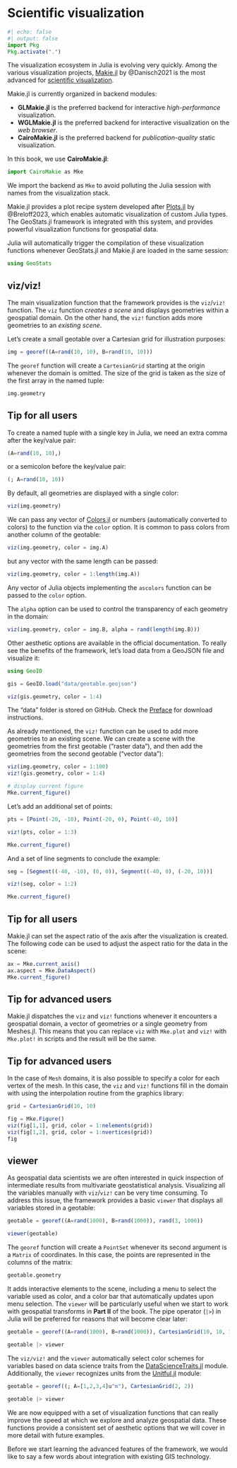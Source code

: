# Scientific visualization

```julia
#| echo: false
#| output: false
import Pkg
Pkg.activate(".")
```

The visualization ecosystem in Julia is evolving very quickly. Among the various
visualization projects, [Makie.jl](https://github.com/MakieOrg/Makie.jl) by
@Danisch2021 is the most advanced for
[scientific visualization](https://en.wikipedia.org/wiki/Scientific_visualization).

Makie.jl is currently organized in backend modules:

- **GLMakie.jl** is the preferred backend for interactive *high-performance* visualization.
- **WGLMakie.jl** is the preferred backend for interactive visualization on the *web browser*.
- **CairoMakie.jl** is the preferred backend for *publication-quality* static visualization.

In this book, we use **CairoMakie.jl**:

```julia
import CairoMakie as Mke
```

::: {.callout-note}

We import the backend as `Mke` to avoid polluting the Julia
session with names from the visualization stack.

:::

Makie.jl provides a plot recipe system developed after
[Plots.jl](https://github.com/JuliaPlots/Plots.jl) by @Breloff2023,
which enables automatic visualization of custom Julia types.
The GeoStats.jl framework is integrated with this system,
and provides powerful visualization functions for geospatial
data.

Julia will automatically trigger the compilation of these
visualization functions whenever GeoStats.jl and Makie.jl
are loaded in the same session:

```julia
using GeoStats
```

## viz/viz!

The main visualization function that the framework provides is the
`viz`/`viz!` function. The `viz` function *creates a scene* and displays
geometries within a geospatial domain. On the other hand, the `viz!`
function adds more geometries to an *existing scene*.

Let's create a small geotable over a Cartesian grid for illustration purposes:

```julia
img = georef((A=rand(10, 10), B=rand(10, 10)))
```

::: {.callout-note}

The `georef` function will create a `CartesianGrid` starting at the
origin whenever the domain is omitted. The size of the grid is taken
as the size of the first array in the named tuple:

```julia
img.geometry
```

:::

::: {.callout-note}

## Tip for all users

To create a named tuple with a single key in Julia, we need an
extra comma after the key/value pair:

```julia
(A=rand(10, 10),)
```

or a semicolon before the key/value pair:

```julia
(; A=rand(10, 10))
```

:::

By default, all geometries are displayed with a single color:

```julia
viz(img.geometry)
```

We can pass any vector of [Colors.jl](https://github.com/JuliaGraphics/Colors.jl)
or numbers (automatically converted to colors) to the function via the `color`
option. It is common to pass colors from another column of the geotable:

```julia
viz(img.geometry, color = img.A)
```

but any vector with the same length can be passed:

```julia
viz(img.geometry, color = 1:length(img.A))
```

::: {.callout-note}

Any vector of Julia objects implementing the `ascolors` function can be
passed to the `color` option.

:::

The `alpha` option can be used to control the transparency of each geometry
in the domain:

```julia
viz(img.geometry, color = img.B, alpha = rand(length(img.B)))
```

Other aesthetic options are available in the official documentation.
To really see the benefits of the framework, let's load data from a
GeoJSON file and visualize it:

```julia
using GeoIO

gis = GeoIO.load("data/geotable.geojson")

viz(gis.geometry, color = 1:4)
```

::: {.callout-note}

The "data" folder is stored on GitHub.
Check the [Preface](preface.qmd) for download instructions.

:::

As already mentioned, the `viz!` function can be used to add more
geometries to an existing scene. We can create a scene with the
geometries from the first geotable ("raster data"), and then add
the geometries from the second geotable ("vector data"):

```julia
viz(img.geometry, color = 1:100)
viz!(gis.geometry, color = 1:4)

# display current figure
Mke.current_figure()
```

Let's add an additional set of points:

```julia
pts = [Point(-20, -10), Point(-20, 0), Point(-40, 10)]

viz!(pts, color = 1:3)

Mke.current_figure()
```

And a set of line segments to conclude the example:

```julia
seg = [Segment((-40, -10), (0, 0)), Segment((-40, 0), (-20, 10))]

viz!(seg, color = 1:2)

Mke.current_figure()
```

::: {.callout-note}

## Tip for all users

Makie.jl can set the aspect ratio of the axis after the visualization is created.
The following code can be used to adjust the aspect ratio for the data in the scene:

```julia
ax = Mke.current_axis()
ax.aspect = Mke.DataAspect()
Mke.current_figure()
```

:::

::: {.callout-note}

## Tip for advanced users

Makie.jl dispatches the `viz` and `viz!` functions whenever it encounters
a geospatial domain, a vector of geometries or a single geometry from Meshes.jl.
This means that you can replace `viz` with `Mke.plot` and `viz!` with `Mke.plot!`
in scripts and the result will be the same.

:::

::: {.callout-note}

## Tip for advanced users

In the case of `Mesh` domains, it is also possible to specify a color for each vertex
of the mesh. In this case, the `viz` and `viz!` functions fill in the domain with using
the interpolation routine from the graphics library:

```julia
grid = CartesianGrid(10, 10)

fig = Mke.Figure()
viz(fig[1,1], grid, color = 1:nelements(grid))
viz(fig[1,2], grid, color = 1:nvertices(grid))
fig
```

:::

## viewer

As geospatial data scientists we are often interested in quick inspection
of intermediate results from multivariate geostatistical analysis. Visualizing
all the variables manually with `viz`/`viz!` can be very time consuming.
To address this issue, the framework provides a basic `viewer` that displays
all variables stored in a geotable:

```julia
geotable = georef((A=rand(1000), B=rand(1000)), rand(3, 1000))

viewer(geotable)
```

::: {.callout-note}

The `georef` function will create a `PointSet` whenever its second argument
is a `Matrix` of coordinates. In this case, the points are represented in the
columns of the matrix:

```julia
geotable.geometry
```

:::

It adds interactive elements to the scene, including a menu to select the
variable used as color, and a color bar that automatically updates upon
menu selection. The `viewer` will be particularly useful when we start to
work with geospatial transforms in **Part II** of the book. The pipe
operator (`|>`) in Julia will be preferred for reasons that will become
clear later:

```julia
geotable = georef((A=rand(1000), B=rand(1000)), CartesianGrid(10, 10, 10))

geotable |> viewer
```

::: {.callout-note}

The `viz/viz!` and the `viewer` automatically select color schemes
for variables based on data science traits from the
[DataScienceTraits.jl](https://github.com/JuliaML/DataScienceTraits.jl)
module. Additionally, the `viewer` recognizes units from the
[Unitful.jl](https://github.com/PainterQubits/Unitful.jl)
module:

```julia
geotable = georef((; A=[1,2,3,4]u"m"), CartesianGrid(2, 2))

geotable |> viewer
```

:::

We are now equipped with a set of visualization functions that can
really improve the speed at which we explore and analyze geospatial data.
These functions provide a consistent set of aesthetic options that we
will cover in more detail with future examples.

Before we start learning the advanced features of the framework, we would
like to say a few words about integration with existing GIS technology.